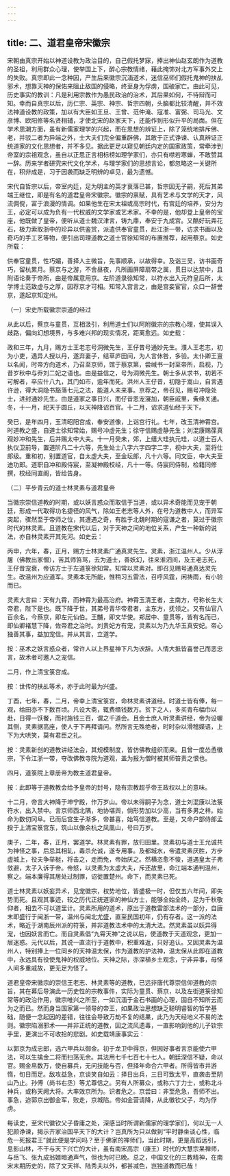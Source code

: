 ```yaml
---
---
---
```

title: 二、道君皇帝宋徽宗
---




宋朝由真宗开始以神道设教为政治目的，自己假托梦寐，捧出神仙赵玄朗作为道教的圣祖，利用群众心理，使举国上下，醉心宗教情绪，藉此掩饰对北方军事外交上的失败。真宗即此一念种因，产生后来徽宗沉湎道术，迷信巫师们假托鬼神的扶乩邪术，想靠天神的保佑来阻止敌国的侵略，终至身为俘虏，国破家亡。由此可见，历史事实的教训：凡是利用宗教作为愚民政治的治术，其后果如何，不待辩而可知。幸而自真宗以后，历仁宗、英宗、神宗、哲宗四朝，头脑都比较清醒，并不效法神道设教的政策，加以有大臣如王旦、王曾、范仲淹、寇准、富弼、司马光、文彦博、欧阳修等名贤相辅，才使北宋的赵家天下，还能作到形似升平的局面。但在学术思潮方面，虽有新儒家理学的兴起，而在思想的辨证上，除了笼统地排斥佛、老，并驳二者为异端之外，士大夫们完全偏重辟佛，其敢于正式诤谏、认真辨证正统道家的文化思想者，并不多见。据此更足以窥见朝廷内定的国家政策，常牵涉到帝室的宗祖观念，虽自以正思正言相标榜如理学家们，亦只有噤若寒蝉，不敢赞其一辞。历来学者研究宋代文化学术，与理学家们的思想言论，都忽略这一关键所在，积非成是，习于因袭而缺乏明辨的卓见，最为遗憾。

宋代自哲宗以后，帝室内廷，足为明主的英才衰落已甚，哲宗因无子嗣，死后其弟端王继位，即是有名的道君皇帝宋徽宗。徽宗的禀赋，具有艺术与文学的天才，风流倜傥，富于浪漫的情调。如果他生在宋太祖或高宗时代，有宫廷的培养，安分为王，必定可以成为负有一代权威的文学家或艺术家。不幸的是，他却登上皇帝的宝座，他既做了皇帝，便听从道士魏汉津言，铸九鼎，奉安于九成宫。又酷好玩弄花石，极力索取浙中的珍异以供鉴赏，派遣供奉官童贯，赴江浙一带，访求书画以及奇巧的手工艺等物，便引出司理道教之道士官徐知常的布置推荐，起用蔡京。如史所载：

供奉官童贯，性巧媚，善择人主微旨，先事顺承，以故得幸。及诣三吴，访书画奇巧，留杭累月。蔡京与之游，不舍昼夜，凡所画屏障扇带之属，贯日以达禁中，且附语论奏于帝所，由是帝属意用京。左阶道录徐知常，以符水出入元符皇后所，太学博士范致虚与之厚，因荐京才可相。知常入宫言之，由是宫妾宦官，众口一辞誉京，遂起京知定州。

（一）宋史所载徽宗崇道的经过

从此以后，蔡京与童贯，互相汲引，利用道士们以阿附徽宗的宗教心理，使其误入歧路，偏向幻想境界，与多难兴邦的现实情况，距离愈远。如史载：

政和三年，九月，赐方士王老志号洞微先生，王仔昔号通妙先生。濮人王老志，初为小吏，遇异人授以丹，遂弃妻子，结草庐田间，为人言休咎，多验。太仆卿王亶以名闻，时帝方向道术，乃召至京师，馆于蔡京第，尝缄书一封至帝所，启视，乃昔岁秋中与乔刘二妃之语也。由是益信之，号为洞微先生。朝士多从求书，初若不可解者，卒应什八九，其门如市，逾年而死。洪州人王仔昔，初隐于嵩山，自言遇许逊，得大洞隐书豁落七元之法，能道人未来事。京荐之，帝召见，赐号冲隐处士，进封通妙先生。由是道家之事日兴，而仔昔恩宠寖加，朝臣戚里，夤缘关通。冬，十一月，祀天于圆丘，以天神降诏百官。十二月，诏求道仙经于天下。

癸巳，是年四月，玉清昭阳宫成，奉安道像，上诣宫行礼。七年，改玉清神霄宫。时道教之盛，自道士徐知常始，赐号冲虚先生；徐守信赐虚静先生；刘混康赐葆真观妙冲和先生，后并赐太中大夫。十一月癸未，郊，上缙大珪执元珪，以道士百人执仪卫前导，置道阶凡二十六等，先生处士八字六字四字二字，视中大夫，至将仕郎级。重和初，别置道官，自太虚大夫，至金坛郎，凡十六等。同文臣，中大夫至迪功郎。道职自冲和殿侍宸，至凝神殿校经，凡十一等。侍宸同侍制，检籍同修撰，校经同直阁，皆给告身。

（二）平步青云的道士林灵素与道君皇帝

当徽宗崇信道教的时期，或以妖言惑众而取信于当道，或以异术奇能而见宠于朝廷，形成一代取得功名捷径的风气，除如王老志等人外，在号为道教中人，而异军突起，骤然至于帝师之位，其遭遇之奇，有胜于北魏时期的寇谦之者，莫过于徽宗时代的林灵素。且道教在宋代以后，对于天神之间的地位关系，产生一种新的说法，亦自林灵素开其先河。如史云：

丙申，六年，春，正月，赐方士林灵素广通真灵先生。灵素，浙江温州人。少从浮屠（佛教出家僧），苦其师笞骂，去为道士，善妖幻，往来淮泗间，及王老志死，王仔昔宠衰，帝访方士于左道箓徐知常。知常以灵素对。即召见赐号通真达灵先生。改温州为应道军。灵素本无所能，惟稍习五雷法，召呼风霆，闲祷雨，有小验而已。

灵素大言曰：天有九霄，而神霄为最高治府。神霄玉清王者，主南方，号称长生大帝君，陛下是也。既下降于世，其弟号青华帝君者，主东方，抚领之。又有仙官八百余名，今蔡京，即左元仙伯。王黼，即文华使。郑居中、童贯等，皆有名而已，即仙卿褚慧下降，佐帝君之治时。刘贵妃方有宠，灵素以为乃九华玉真安妃。帝心独善其事，益加宠信。并从其言，立道学。

按：巫术之妖言惑众者，常许人以上界星神下凡为谀辞。人情大抵皆喜誉己而恶忠言，故术者可邀人之宠信。

二月，作上清宝箓宫成。

按：世传的扶乩等术，亦于此时最为兴盛。

丁酉，七年，春，二月，帝幸上清宝箓宫，命林灵素讲道经。时道士皆有俸，每一观，给田亦不下数百顷。凡设大斋，辄费缗钱数万。贫下之人，多买青布幅巾以赴，日得一饫餐，而衬施钱三百，谓之千道会。且会士庶人听灵素讲经，帝为设幄其侧，灵素据高座，使人于下再拜请问。然所言无殊绝者，时时杂以滑稽媟语，上下为大哄笑，莫有君臣之礼。

按：灵素新创的道教讲经法会，其规模制度，皆仿佛教组织而来。且曾一度怂恿徽宗，下令江浙一带，夺改佛教寺院为道观，盖为报为僧时被其师笞责之恨也。

四月，道箓院上章册帝为教主道君皇帝。

按：此即等于道教教会给予皇帝的封号，隐有宗教超乎帝王政权以上的意味。

十二月，帝言大神降于坤宁殿，作万岁山。帝以未得嗣子为念，道士刘混康以法箓符水，出入禁中。言京师西北隅，地协堪舆，倘形势加以少高，当有多男之祥。始命为数仞冈阜。已而后宫生子渐多，帝甚喜，始笃信道教。至是，又命户部侍郎孟揆于上清宝箓宫东，筑山以像余杭之凤凰山，号曰万岁。

庚子，二年，春，正月，罢道学。林灵素有罪，放归田里。灵素初与道士王允诚共为神怪之事，后忌其相轧，毒杀允诚，遂专用事。及都城水，帝遣灵素厌胜，方步虚城上，役夫争举梃，将击之，走而免，帝始厌之。然横恣愈不悛，道遇皇太子弗敛避，太子入诉于帝。帝怒，以灵素为太虚大夫，斥还故里，命江端本通判温州，察之。端本廉得其居处过制罪，诏徙置楚州。命下，而灵素已死。

道士林灵素以妖妄异术，见宠徽宗，权势地位，皆盛极一时，但仅五六年间，即失势而死。且观其事迹，较之历代正统道家的神仙方士，能够全始全终，足为千秋敬仰者，相去不可以道里计。灵素所用的道术，原出于道教雷部法术的一部分，自唐末即盛行于闽浙一带，温州与闽北尤盛，直至民国初年，仍有存者。这一派的法术，略近于湖南辰州派的符箓，并非道教法术中的太清大法。然灵素虽以妖异得宠，也因妖言而亡。而自灵素倡“九霄天神”之说以后，使道教于天道观念，更加一层迷惑。元代以后，其说一直流行于道教中，积重难返，只好追认。又因灵素为温州人，特别捧上一位同乡的天神温太保，作为道教的护法神，温太保从此即在道教中，永远具有役使鬼神的权威地位。天神之际，亦深植乡土观念，宁非异事，毋怪人间多重戚故，更无足为怪了。

道君皇帝宋徽宗的崇信王老志、林灵素等的道教，已远非唐代尊崇信仰道教的宗旨，其在幕后导演此一历史性的宗教事件，实际为童贯、蔡京，以及左街道箓徐知常等的政治作用，徽宗唯兴之所至，一如沉湎于金石书画的心理，固自不知所云而为之而已。然而身当国家第一领导的帝王，如果政治思想缺乏聪明睿智的哲学基础，随便一念起因的差错，往往会导致万劫不复的结果，此乃为天经地义不易的法则。徽宗陷溺邪术——并非正统的道教，因之流风遗毒，一直影响到他的儿子钦宗手里，更演出不可收拾的悲剧。如史载靖康事实云：

以郭京为成忠郎，选六甲兵以御金。初于龙卫中得京，但因好事者言京能使六甲法，可以生擒金二将而扫荡无余。其法用七千七百七十七人。朝廷深信不疑，命以官。赐金帛数万，使自募兵，无问技能与否，但择年命合六甲者。所得皆市井游惰，旬日而足。敌攻益急，京谈笑自如云：择日出兵，三日可致太平，直袭击至阴山乃止。孙傅（尚书右丞）等尤尊信之。另有人所募众，或称六丁力士，或称北斗神兵，或称天阙大将。大率效京所为。识者危之。京尝曰：非至危急，吾师不出。事急，迨郭京出御金军，败走，京城陷。帝如金营请降，从此徽钦父子，均为俘虏。

每读史，至宋代徽钦父子昏庸之处，深感当时所谓新儒家的理学家们，何以无一人犯颜诤谏，揭示齐家治国平天下的大计？岂真所为只以做到“平时静坐谈心性，临危一死报君王”就此便是学问吗？至于佛家的禅师们，当此时期，更是高蹈远引，息影山林，不干与天下兴亡的大计，虽有南宋高宗（康王）时代的大慧宗杲禅师，与岳飞、张九成翁婿暗通声气，但也为时已晚。总之，中国文化的三教精神，在南宋末期历史的，除了文天祥、陆秀夫以外，都甚减色，岂独道教而已哉！
